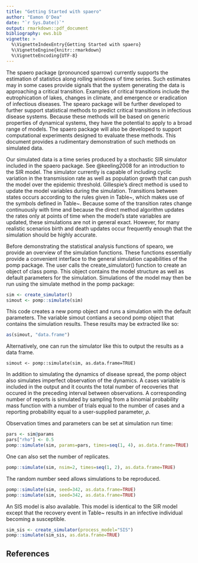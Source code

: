 ```yaml
---
title: "Getting Started with spaero"
author: "Eamon O'Dea"
date: "`r Sys.Date()`"
output: rmarkdown::pdf_document
bibliography: ews.bib
vignette: >
  %\VignetteIndexEntry{Getting Started with spaero}
  %\VignetteEngine{knitr::rmarkdown}
  %\VignetteEncoding{UTF-8}
---
```


The spaero package (pronounced sparrow) currently supports the
estimation of statistics along rolling windows of time series. Such
estimates may in some cases provide signals that the system generating
the data is approaching a critical transition. Examples of critical
transitions include the eutrophication of lakes, changes in climate,
and emergence or eradication of infectious diseases. The spearo
package will be further developed to further support statistical
methods to predict critical transitions in infectious disease
systems. Because these methods will be based on generic properties of
dynamical systems, they have the potential to apply to a broad range
of models. The spaero package will also be developed to support
computational experiments designed to evaluate these methods. This
document provides a rudimentary demonstration of such methods on
simulated data.

Our simulated data is a time series produced by a stochastic SIR
simulator included in the spaero package. See @keeling2008 for an
introduction to the SIR model. The simulator currently is capable of
including cyclic variation in the transmission rate as well as
population growth that can push the model over the epidemic
threshold. Gillespie's direct method is used to update the model
variables during the simulation. Transitions between states occurs
according to the rules given in Table~\ref{trules}, which makes use of
the symbols defined in Table~\ref{tsymb}. Because some of the
transition rates change continuously with time and because the direct
method algorithm updates the rates only at points of time when the
model's state variables are updated, these simulations are not in
general exact. However, for many realistic scenarios birth and death
updates occur frequently enough that the simulation should be highly
accurate.
\begin{table}[h] \caption{Transition rules for our stochastic SIR
model} \label{trules}
\begin{tabular}{lll} \hline{Event}&{($\Delta S,\Delta I, \Delta R$)}&{Rate}\\
\hline birth of a susceptible & $(1,0,0)$ & $\begin{cases} N_0 \mu, \qquad\qquad\qquad\qquad\mathrm{if}\, t < t_1,\\ [N_0 + \alpha (t - t_1)] \mu, \qquad
\mathrm{otherwise} \end{cases}$\\
death of a susceptible & $(-1,0,0)$& $S \mu$\\ infection & $(-1,1,0)$ & $[\beta_0 (1 + \beta_1 \sin( 2 t / p)) I + \eta ] S$\\
death of an infective & $(0,-1,0)$ & $I \mu$\\
recovery of an infective & $(0,-1,1)$ & $I \gamma$\\
death of a removed & $(0,0,-1)$ & $R \mu$\\
\hline \end{tabular} \end{table}
\begin{table}[h] \caption{Modelsymbol definitions} \label{tsymb}
\begin{tabular}{lll}
\hline
{Symbol}&{Definition}\\
\hline
$\eta$ & rate of infection from outside of population (i.e., sparking rate) \\
$\beta_0$ & rate of transmission from within population contacts \\
$\beta_1$ & parameter controlling the amplitude of seasonal variation in within-population transmission \\
$p$ & period of sinusoidal component of transmission rate \\
$\mu$ & death rate \\
$S$ & number of susceptible individuals\\
$I$ & number of infective individuals \\
$R$ & number of removed individuals \\
$N$ & total population size, $S + I + R$ \\
$N_0$ & initial value of population size \\
$\alpha$ & rate of change in birth rate after $t_1$ \\
$t$ & time \\
$t_1$ & time at which birth rate starts increasing \\
\hline \end{tabular} \end{table}

Before demonstrating the statistical analysis functions of spearo, we
provide an overview of the simulation functions. These functions
essentially provide a convenient interface to the general simulation
capabilities of the pomp package. The user calls the
create_simulator() function to create an object of class pomp. This
object contains the model structure as well as default parameters for
the simulation. Simulations of the model may then be run using the
simulate method in the pomp package:
```r
sim <- create_simulator()
simout <- pomp::simulate(sim)
```

This code creates a new pomp object and runs a simulation with the
default parameters.  The variable simout contians a second pomp object
that contains the simulation results. These results may be extracted
like so:
```r
as(simout, "data.frame")
```

Alternatively, one can run the simulator like this to output the
results as a data frame.
```[r]
simout <- pomp::simulate(sim, as.data.frame=TRUE)
```

In addition to simulating the dynamics of disease spread, the pomp
object also simulates imperfect observation of the dynamics. A cases
variable is included in the output and it counts the total number of
recoveries that occured in the preceding interval between
observations. A corresponding number of reports is simulated by
sampling from a binomial probability mass function with a number of
trials equal to the number of cases and a reporting probability equal
to a user-supplied parameter, $\rho$.

Observation times and parameters can be set at simulation run time:
```r
pars <- sim@params
pars["rho"] <- 0.5
pomp::simulate(sim, params=pars, times=seq(1, 4), as.data.frame=TRUE)
```

One can also set the number of replicates.
```r
pomp::simulate(sim, nsim=2, times=seq(1, 2), as.data.frame=TRUE)
```

The random number seed allows simulations to be reproduced.
```r
pomp::simulate(sim, seed=342, as.data.frame=TRUE)
pomp::simulate(sim, seed=342, as.data.frame=TRUE)
```

An SIS model is also available. This model is identical to the SIR
model except that the recovery event in Table~\ref{trules} results in an
infective individual becoming a susceptible.
```r
sim_sis <- create_simulator(process_model="SIS")
pomp::simulate(sim_sis, as.data.frame=TRUE)
```

\begin{center}
\textsc{To be continued \ldots}
\end{center}


## References
